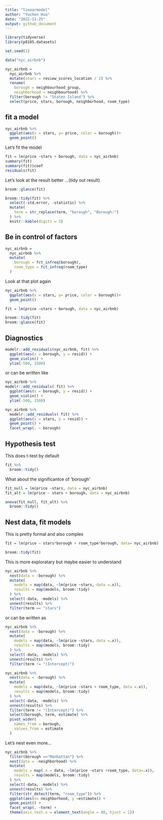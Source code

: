 ```yaml
---
title: "linearmodel"
author: "Yuchen Hua"
date: "2022-11-25"
output: github_document
---
```


```r
library(tidyverse)
library(p8105.datasets)

set.seed(1)
```

```r
data("nyc_airbnb")

nyc_airbnb = 
  nyc_airbnb %>% 
  mutate(stars = review_scores_location / 2) %>% 
  rename(
    borough = neighbourhood_group,
    neighborhood = neighbourhood) %>% 
  filter(borough != "Staten Island") %>% 
  select(price, stars, borough, neighborhood, room_type)

```

## fit a model
```r
nyc_airbnb %>%
  ggplot(aes(x = stars, y= price, color = borough))+
  geom_point()
```

Let's fit the model 
```r
fit = lm(price ~stars + borough, data = nyc_airbnb)
summary(fit)
summary(fit)$coef
residuals(fit)
```

Let's look at the result better ...(tidy out result)
```r
broom::glance(fit)

broom::tidy(fit) %>%
  select(-std.error, -statistic) %>%
  mutate(
    term = str_replace(term, "borough", "Borough:")
  ) %>%
  knitr::kable(digits = 3)
```

## Be in control of factors
```r
nyc_airbnb = 
  nyc_airbnb %>%
  mutate(
    borough = fct_infreq(borough),
    room_type = fct_infreq(room_type)
  )
```

Look at that plot again

```r
nyc_airbnb %>%
  ggplot(aes(x = stars, y= price, color = borough))+
  geom_point()
```

```r
fit = lm(price ~stars + borough, data = nyc_airbnb)

broom::tidy(fit)
broom::glance(fit)
```

## Diagnostics

```r
modelr::add_residuals(nyc_airbnb, fit) %>%
  ggplot(aes(x = borough, y = resid)) +
  geom_violin() +
  ylim(-500, 1500)
```

or can be written like
```r
nyc_airbnb %>%
modelr::add_residuals( fit) %>%
  ggplot(aes(x = borough, y = resid)) +
  geom_violin() +
  ylim(-500, 1500)

nyc_airbnb %>%
  modelr::add_residuals( fit) %>%
  ggplot(aes(x = stars, y = resid)) +
  geom_point() +
  facet_wrap(. ~ borough)
```

## Hypothesis test
This does t-test by default
```r
fit %>%
  broom::tidy()

```

What about the significantce of 'borough'
```r
fit_null = lm(price ~stars, data = nyc_airbnb)
fit_alt = lm(price ~ stars + borough, data = nyc_airbnb)

anova(fit_null, fit_alt) %>%
  broom::tidy()
```

## Nest data, fit models
This is pretty formal and also complex
```r
fit = lm(price ~ stars*borough + room_type*borough, data= nyc_airbnb)

broom::tidy(fit)
```

This is more exploratary but maybe easier to understand
```r
nyc_airbnb %>%
  nest(data = -borough) %>% 
  mutate(
    models = map(data, ~lm(price ~stars, data =.x)),
    results = map(models, broom::tidy)
  ) %>%
  select(-data, -models) %>%
  unnest(results) %>%
  filter(term == "stars")
```

or can be written as 
```r
nyc_airbnb %>%
  nest(data = -borough) %>% 
  mutate(
    models = map(data, ~lm(price ~stars, data =.x)),
    results = map(models, broom::tidy)
  ) %>%
  select(-data, -models) %>%
  unnest(results) %>%
  filter(term != "(Intercept)")
```

```r
nyc_airbnb %>%
  nest(data = -borough) %>% 
  mutate(
    models = map(data, ~lm(price ~stars + room_type, data =.x)),
    results = map(models, broom::tidy)
  ) %>%
  select(-data, -models) %>%
  unnest(results) %>%
  filter(term != "(Intercept)") %>%
  select(borough, term, estimate) %>%
  pivot_wider(
    names_from = borough,
    values_from = estimate
  )
```

Let's nest even more...
```r
nyc_airbnb %>%
  filter(borough =="Manhattan") %>%
  nest(data = -neighborhood) %>%
  mutate(
    models = map(.x = data, ~lm(price ~stars +room_type, data=.x)),
    results = map(models, broom::tidy)
  ) %>%
  select(-data, -models) %>%
  unnest(results) %>%
  filter(str_detect(term, "room_type")) %>%
  ggplot(aes(x= neighborhood, y =estimate)) +
  geom_point() +
  facet_wrap(. ~term) +
  theme(axis.text.x = element_text(angle = 80, hjust = 1))
  
```




